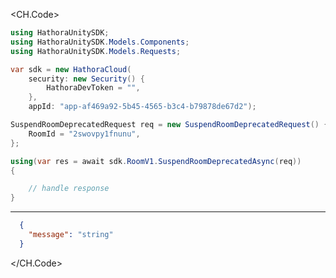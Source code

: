 
<CH.Code>
```csharp SuspendRoomDeprecated.cs
using HathoraUnitySDK;
using HathoraUnitySDK.Models.Components;
using HathoraUnitySDK.Models.Requests;

var sdk = new HathoraCloud(
    security: new Security() {
        HathoraDevToken = "",
    },
    appId: "app-af469a92-5b45-4565-b3c4-b79878de67d2");

SuspendRoomDeprecatedRequest req = new SuspendRoomDeprecatedRequest() {
    RoomId = "2swovpy1fnunu",
};

using(var res = await sdk.RoomV1.SuspendRoomDeprecatedAsync(req))
{

    // handle response
}
```
---

```json Example Response
  {
    "message": "string"
  }
```
</CH.Code>
